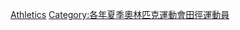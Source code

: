 {{categoryTOC}}
{{Commons category|1992 Summer Olympics athletes}}

[[Category:1992年夏季奧林匹克運動會運動員|Athletics]]
[[Category:各年夏季奧林匹克運動會田徑運動員|Category:各年夏季奧林匹克運動會田徑運動員]]